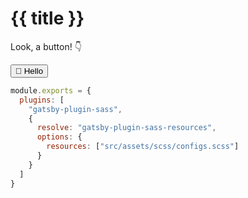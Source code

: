 

# {{ title }}

Look, a button! 👇

<Button>👋 Hello</Button>

```js
module.exports = {
  plugins: [
    "gatsby-plugin-sass",
    {
      resolve: "gatsby-plugin-sass-resources",
      options: {
        resources: ["src/assets/scss/configs.scss"]
      }
    }
  ]
}
```
